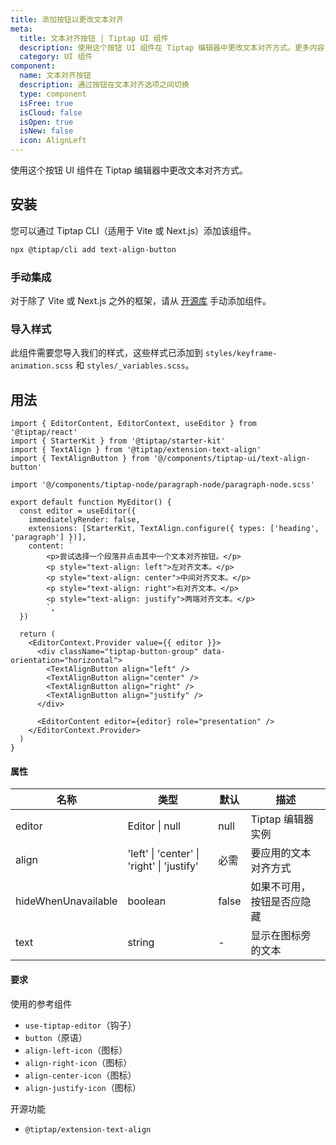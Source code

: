 ```yaml
---
title: 添加按钮以更改文本对齐
meta:
  title: 文本对齐按钮 | Tiptap UI 组件
  description: 使用这个按钮 UI 组件在 Tiptap 编辑器中更改文本对齐方式。更多内容请查看文档！
  category: UI 组件
component:
  name: 文本对齐按钮
  description: 通过按钮在文本对齐选项之间切换
  type: component
  isFree: true
  isCloud: false
  isOpen: true
  isNew: false
  icon: AlignLeft
---
```



使用这个按钮 UI 组件在 Tiptap 编辑器中更改文本对齐方式。

<CodeDemo isScrollable src="https://template.tiptap.dev/preview/tiptap-ui/text-align-button" />

## 安装
您可以通过 Tiptap CLI（适用于 Vite 或 Next.js）添加该组件。

```bash
npx @tiptap/cli add text-align-button
```

### 手动集成
对于除了 Vite 或 Next.js 之外的框架，请从 [开源库](https://github.com/ueberdosis/tiptap-ui-components/tree/main/apps/web/src/components/tiptap-ui/text-align-button) 手动添加组件。

### 导入样式

此组件需要您导入我们的样式，这些样式已添加到 `styles/keyframe-animation.scss` 和 `styles/_variables.scss`。

## 用法

```tsx
import { EditorContent, EditorContext, useEditor } from '@tiptap/react'
import { StarterKit } from '@tiptap/starter-kit'
import { TextAlign } from '@tiptap/extension-text-align'
import { TextAlignButton } from '@/components/tiptap-ui/text-align-button'

import '@/components/tiptap-node/paragraph-node/paragraph-node.scss'

export default function MyEditor() {
  const editor = useEditor({
    immediatelyRender: false,
    extensions: [StarterKit, TextAlign.configure({ types: ['heading', 'paragraph'] })],
    content: `
        <p>尝试选择一个段落并点击其中一个文本对齐按钮。</p>
        <p style="text-align: left">左对齐文本。</p>
        <p style="text-align: center">中间对齐文本。</p>
        <p style="text-align: right">右对齐文本。</p>
        <p style="text-align: justify">两端对齐文本。</p>
        `,
  })

  return (
    <EditorContext.Provider value={{ editor }}>
      <div className="tiptap-button-group" data-orientation="horizontal">
        <TextAlignButton align="left" />
        <TextAlignButton align="center" />
        <TextAlignButton align="right" />
        <TextAlignButton align="justify" />
      </div>

      <EditorContent editor={editor} role="presentation" />
    </EditorContext.Provider>
  )
}
```

#### 属性

| 名称                | 类型                                       | 默认    | 描述                                             |
| ------------------- | ------------------------------------------ | ------- | ------------------------------------------------ |
| editor              | Editor \| null                             | null    | Tiptap 编辑器实例                                 |
| align               | 'left' \| 'center' \| 'right' \| 'justify' | 必需    | 要应用的文本对齐方式                            |
| hideWhenUnavailable | boolean                                    | false   | 如果不可用，按钮是否应隐藏                      |
| text                | string                                     | -       | 显示在图标旁的文本                              |

#### 要求

使用的参考组件

- `use-tiptap-editor`（钩子）
- `button`（原语）
- `align-left-icon`（图标）
- `align-right-icon`（图标）
- `align-center-icon`（图标）
- `align-justify-icon`（图标）

开源功能

- `@tiptap/extension-text-align`